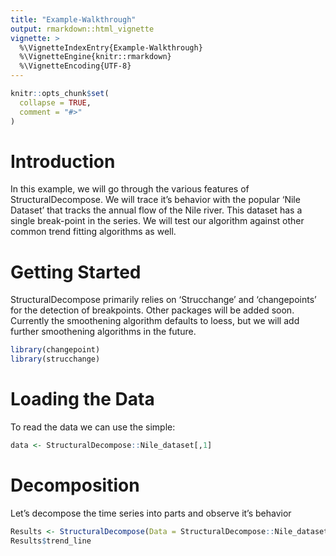 ```yaml
---
title: "Example-Walkthrough"
output: rmarkdown::html_vignette
vignette: >
  %\VignetteIndexEntry{Example-Walkthrough}
  %\VignetteEngine{knitr::rmarkdown}
  %\VignetteEncoding{UTF-8}
---
```


```r
knitr::opts_chunk$set(
  collapse = TRUE,
  comment = "#>"
)
```


# Introduction
In this example, we will go through the various features of StructuralDecompose. We will trace it's behavior with the popular 'Nile Dataset' that tracks the annual flow of the Nile river. This dataset has a single break-point in the series. We will test our algorithm against other common trend fitting algorithms as well.


# Getting Started 
StructuralDecompose primarily relies on 'Strucchange' and 'changepoints' for the detection of breakpoints. Other packages will be added soon. Currently the smoothening algorithm defaults to loess, but we will add further smoothening algorithms in the future. 


```r
library(changepoint)
library(strucchange)
```


# Loading the Data
To read the data we can use the simple: 

```r
data <- StructuralDecompose::Nile_dataset[,1]
```


# Decomposition
Let's decompose the time series into parts and observe it's behavior 

```r
Results <- StructuralDecompose(Data = StructuralDecompose::Nile_dataset[,1])
Results$trend_line
```

<!-- ```{r} -->
<!-- knitr::include_graphics("/images/Anomalies_Media.png", error = FALSE) -->
<!-- ``` -->


<!-- matplot(cbind(data, Results$trend, Results$trend_line, lowess(data)$y), type = 'l') -->

<!-- Results$trend -->

<!-- matplot(cbind(Results$seasonal, Data = data), type = 'l') -->
<!-- matplot(cbind(Results$trend, data, Results$trend_line), type = 'l') -->




















